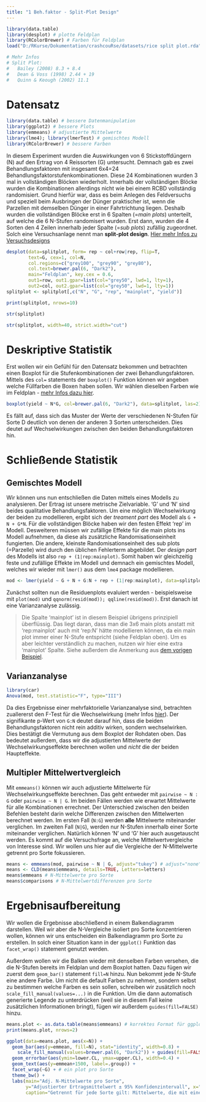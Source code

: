 ```yaml
---
title: "1 Beh.faktor - Split-Plot Design"
---
```


```r
library(data.table)
library(desplot) # plotte Feldplan
library(RColorBrewer) # Farben für Feldplan
load("D:/RKurse/Dokumentation/crashcouRse/datasets/rice split plot.rda")

# Mehr Infos
# Split Plot: 
#   Bailey (2008) 8.3 + 8.4
#   Dean & Voss (1998) 2.44 + 19
#   Quinn & Keough (2002) 11.1

```

# Datensatz

```r
library(data.table) # bessere Datenmanipulation
library(ggplot2) # bessere Plots
library(emmeans) # adjustierte Mittelwerte
library(lme4); library(lmerTest) # gemischtes Modell
library(RColorBrewer) # bessere Farben
```

In diesem Experiment wurden die Auswirkungen von 6 Stickstoffdüngern (N) auf den Ertrag von 4 Reissorten (G) untersucht. Demnach gab es zwei Behandlungsfaktoren mit insgesamt 6x4=24 Behandlungsfaktorstufenkombinationen. Diese 24 Kombinationen wurden 3 mal in vollständigen Blöcken wiederholt. Innerhalb der vollständigen Blöcke wurden die Kombinationen allerdings nicht wie bei einem RCBD vollständig randomisiert. Grund hierfür war, dass es beim Anlegen des Feldversuchs und speziell beim Ausbringen der Dünger praktischer ist, wenn die Parzellen mit demselben Dünger in einer Fahrtrichtung liegen. Deshalb wurden die vollständigen Blöcke erst in 6 Spalten (=*main plots*) unterteilt, auf welche die 6 N-Stufen randomisert wurden. Erst dann, wurden die 4 Sorten den 4 Zeilen innerhalb jeder Spalte (=*sub plots*) zufällig zugeordnet. Solch eine Versuchsanlage nennt man **split-plot design**. [Hier mehr Infos zu Versuchsdesigns](appendix_designs.html)

```r
desplot(data=splitplot, form= rep ~ col+row|rep, flip=T,
        text=G, cex=1, col=N,
        col.regions=c("grey100", "grey90", "grey80"),
        col.text=brewer.pal(6, "Dark2"),
        main="Feldplan", key.cex = 0.6,
        out1=row, out1.gpar=list(col="grey50", lwd=1, lty=1),
        out2=col, out2.gpar=list(col="grey50", lwd=1, lty=1))
splitplot <- splitplot[,c("N", "G", "rep", "mainplot", "yield")]
```

<div class = "row"> <div class = "col-md-6">
```r
print(splitplot, nrows=10)
```
</div> <div class = "col-md-6">
```r
str(splitplot)
```
```r
str(splitplot, width=40, strict.width="cut")
```
</div> </div>

# Deskriptive Statistik
Erst wollen wir ein Gefühl für den Datensatz bekommen und betrachten einen Boxplot für die Stufenkombinationen der zwei Behandlungsfaktoren. Mittels des `col=` statements der `boxplot()` Funktion können wir angeben welche Füllfarben die Boxen haben sollen. Wir wählen dieselben Farben wie im Feldplan - [mehr Infos dazu hier](appendix_desplot.html).

```r
boxplot(yield ~ N*G, col=brewer.pal(6, "Dark2"), data=splitplot, las=2) # las=2 dreht Achsenbeschriftung
```

Es fällt auf, dass sich das Muster der Werte der verschiedenen N-Stufen für Sorte D deutlich von denen der anderen 3 Sorten unterscheiden. Dies deutet auf Wechselwirkungen zwischen den beiden Behandlungsfaktoren hin.

# Schließende Statistik
## Gemischtes Modell
Wir können uns nun entschließen die Daten mittels eines Modells zu analysieren. Der Ertrag ist unsere metrische Zielvariable. 'G' und 'N' sind beides qualitative Behandlungsfaktoren. Um eine möglich Wechselwirkung der beiden zu modellieren, ergibt sich der *treament part* des Modell als `G + N + G*N`.
Für die vollständigen Blöcke haben wir den festen Effekt 'rep' im Modell. Desweiteren müssen wir zufällige Effekte für die main plots ins Modell aufnehmen, da diese als zusätzliche Randomisationseinheit fungierten. Die andere, kleinste Randomisationseinheit des sub plots (=Parzelle) wird durch den üblichen Fehlerterm abgebildet. Der *design part* des Modells ist also `rep + (1|rep:mainplot)`. 
Somit haben wir gleichzeitig feste und zufällige Effekte im Modell und demnach ein gemischtes Modell, welches wir wieder mit `lmer()` aus dem `lme4` package modellieren.

```r
mod <- lmer(yield ~ G + N + G:N + rep + (1|rep:mainplot), data=splitplot)
```

Zunächst sollten nun die Residuenplots evaluiert werden - beispielsweise mit `plot(mod)` und `qqnorm(resid(mod)); qqline(resid(mod))`. Erst danach ist eine Varianzanalyse zulässig.

> Die Spalte 'mainplot' ist in diesem Beispiel übrigens prinzipiell überflüssig. Das liegt daran, dass man die 3x6 main plots anstatt mit 'rep:mainplot' auch mit 'rep:N' hätte modellieren können, da ein main plot immer einer N-Stufe entspricht (siehe Feldplan oben). Um es aber leichter verständlich zu machen, nutzen wir hier eine extra 'mainplot' Spalte. Siehe außerdem die Anmerkung aus [dem vorigen Beispiel](1F_alpha.html).

## Varianzanalyse
```r
library(car)
Anova(mod, test.statistic="F", type="III")
```
Da dies Ergebnisse einer mehrfaktorielle Varianzanalyse sind, betrachten zuallererst den F-Test für die Wechselwirkung (mehr Infos [hier](appendix_interaktionen.html)). Der signifikante p-Wert von `G:N` deutet darauf hin, dass die beiden Behandlungsfaktoren nicht rein additiv wirken, sondern wechselwirken. Dies bestätigt die Vermutung aus dem Boxplot der Rohdaten oben. Das bedeutet außerdem, dass wir die adjustierten Mittelwerte der Wechselwirkungseffekte berechnen wollen und *nicht* die der beiden Haupteffekte.

## Multipler Mittelwertvergleich

Mit `emmeans()` können wir auch adjustierte Mittelwerte für Wechselwirkungseffekte berechnen. Das geht entweder mit `pairwise ~ N : G` oder `pairwise ~ N | G`. Im beiden Fällen werden wie erwartet Mittelwerte für alle Kombinationen errechnet. Der Unterschied zwischen den beiden Befehlen besteht darin welche Differenzen zwischen den Mittelwerten berechnet werden. Im ersten Fall (`N:G`) werden **alle** Mittelwerte miteinander verglichen. Im zweiten Fall (`N|G`), werden nur N-Stufen innerhalb einer Sorte miteinander verglichen. Natürlich können 'N' und 'G' hier auch ausgetauscht werden. Es kommt auf die Versuchsfrage an, welche Mittelwertvergleiche von Interesse sind. Wir wollen uns hier auf die Vergleiche der N-Mittelwerte getrennt pro Sorte fokussieren.

```r
means <- emmeans(mod, pairwise ~ N | G, adjust="tukey") # adjust="none" für t-test
means <- CLD(means$emmeans, details=TRUE, Letters=letters)
means$emmeans # N-Mittelwerte pro Sorte
means$comparisons # N-Mittelwertdifferenzen pro Sorte
```

# Ergebnisaufbereitung

Wir wollen die Ergebnisse abschließend in einem Balkendiagramm darstellen. Weil wir aber die N-Vergleiche isoliert pro Sorte konzentrieren wollen, können wir uns entscheiden ein Balkendiagramm pro Sorte zu erstellen. In solch einer Situation kann in der `ggplot()` Funktion das `facet_wrap()` statement genutzt werden. 

Außerdem wollen wir die Balken wieder mit denselben Farben versehen, die die N-Stufen bereits im Feldplan und dem Boxplot hatten. Dazu fügen wir zuerst dem `geom_bar()` statement `fill=N` hinzu. Nun bekommt jede N-Stufe eine andere Farbe. Um nicht die default Farben zu nehmen, sondern selbst zu bestimmen welche Farben es sein sollen, schreiben wir zusätzlich noch `scale_fill_manual(values=...)` in die Funktion. Um die dann automatisch generierte Legende zu unterdrücken (weil sie in diesem Fall keine zusätzlichen Informationen bringt), fügen wir außerdem `guides(fill=FALSE)` hinzu.

```r
means.plot <- as.data.table(means$emmeans) # korrektes Format für ggplot
print(means.plot, nrows=2)

ggplot(data=means.plot, aes(x=N)) +
  geom_bar(aes(y=emmean, fill=N), stat="identity", width=0.8) +
    scale_fill_manual(values=brewer.pal(6, "Dark2")) + guides(fill=FALSE) +
  geom_errorbar(aes(ymin=lower.CL, ymax=upper.CL), width=0.4) +
  geom_text(aes(y=emmean+1500, label=.group)) +
  facet_wrap(~G) + # ein plot pro Sorte
  theme_bw() +
  labs(main="Adj. N-Mittelwerte pro Sorte",
       y="Adjustierter Ertragsmittelwert ± 95% Konfidenzintervall", x="N-Dünger",
       caption="Getrennt für jede Sorte gilt: Mittelwerte, die mit einem gemeinsamen Buchstaben versehen sind,\n sind laut Tukey-test nicht signifikant voneinander verschieden.")
```


